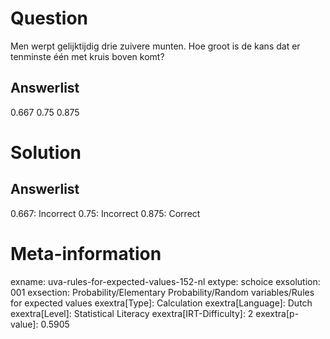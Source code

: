 Question
========

Men werpt gelijktijdig drie zuivere munten. Hoe groot is de kans dat er
tenminste één met kruis boven komt?

Answerlist
----------

0.667
0.75
0.875

Solution
========

Answerlist
----------

0.667: Incorrect
0.75: Incorrect
0.875: Correct

Meta-information
================
exname: uva-rules-for-expected-values-152-nl
extype: schoice
exsolution: 001
exsection: Probability/Elementary Probability/Random variables/Rules for expected values
exextra[Type]: Calculation
exextra[Language]: Dutch
exextra[Level]: Statistical Literacy
exextra[IRT-Difficulty]: 2
exextra[p-value]: 0.5905
